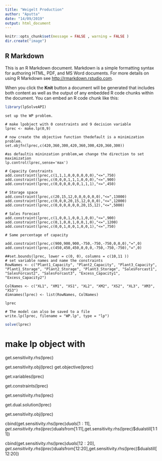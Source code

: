---
title: "Weigelt Production"
author: "Aputta"
date: "14/09/2019"
output: html_document
---

```{r setup, include=FALSE}
knitr::opts_chunk$set(message = FALSE , warning = FALSE )
dir.create("image")
```

## R Markdown

This is an R Markdown document. Markdown is a simple formatting syntax for authoring HTML, PDF, and MS Word documents. For more details on using R Markdown see <http://rmarkdown.rstudio.com>.

When you click the **Knit** button a document will be generated that includes both content as well as the output of any embedded R code chunks within the document. You can embed an R code chunk like this:

```{r cars}
library(lpSolveAPI)
```

```[r,eval=false]
set up the WP problem.

# make lpobject with 0 constraints and 9 decision variable 
lprec <- make.lp(0,9)

# now create the objective function thedefault is a minimization problem.
set.objfn(lprec,c(420,360,300,420,360,300,420,360,300))

#as defaultis mininzation problem,we change the direction to set maximization 
lp.control(lprec,sense='max')

# Capacity Constraints
add.constraint(lprec,c(1,1,1,0,0,0,0,0,0),"<=",750)
add.constraint(lprec,c(0,0,0,1,1,1,0,0,0),"<=",900)
add.constraint(lprec,c(0,0,0,0,0,0,1,1,1),"<=",450)

# Storage space
add.constraint(lprec,c(20,15,12,0,0,0,0,0,0),"<=",13000)
add.constraint(lprec,c(0,0,0,20,15,12,0,0,0),"<=",12000)
add.constraint(lprec,c(0,0,0,0,0,0,20,15,12),"<=",5000)

# Sales Forecast
add.constraint(lprec,c(1,0,0,1,0,0,1,0,0),"<=",900)
add.constraint(lprec,c(0,1,0,0,1,0,0,1,0),"<=",1200)
add.constraint(lprec,c(0,0,1,0,0,1,0,0,1),"<=",750)

# Same percentage of capacity

add.constraint(lprec,c(900,900,900,-750,-750,-750,0,0,0),"=",0)
add.constraint(lprec,c(450,450,450,0,0,0,-750,-750,-750),"=",0)

##set.bounds(lprec, lower = c(0, 0), columns = c(10,11 ))
# set variable names and name the constraints
RowNames <- c("Plant1_Capacity", "Plant2_Capacity", "Plant3_Capacity", "Plant1_Storage", "Plant2_Storage", "Plant3_Storage", "SalesForcast1", "SalesForcast2", "SalesForcast3", "Excess_Capacity1", "Excess_Capacity2")

ColNames <- c("XL1", "XM1", "XS1", "XL2", "XM2", "XS2", "XL3", "XM3", "XS3")
dimnames(lprec) <- list(RowNames, ColNames)

lprec

# The model can also be saved to a file
write.lp(lprec, filename = "WP.lp", type = "lp")
```


```{r}
solve(lprec)
```


# make lp object with 
get.sensitivity.rhs(lprec)

get.sensitivity.obj(lprec)
get.objective(lprec)

get.variables(lprec)

get.constraints(lprec)

get.sensitivity.rhs(lprec)

get.dual.solution(lprec)

get.sensitivity.obj(lprec)

cbind(get.sensitivity.rhs(lprec)$duals[1:11],
      get.sensitivity.rhs(lprec)$dualsfrom[1:11],get.sensitivity.rhs(lprec)$dualstill[1:11])

cbind(get.sensitivity.rhs(lprec)$duals[12:20],
      get.sensitivity.rhs(lprec)$dualsfrom[12:20],get.sensitivity.rhs(lprec)$dualstill[12:20])


